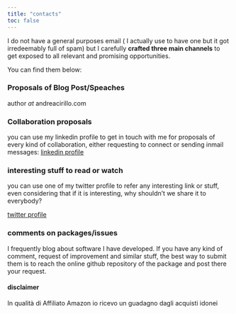 ```yaml
---
title: "contacts"
toc: false
---
```


I do not have a general purposes email ( I actually use to have one but it got irredeemably full of spam) but I carefully **crafted three main channels** to get exposed to all relevant and promising opportunities. 

You can find them below:

### Proposals of Blog Post/Speaches

author _at_ andreacirillo.com

### Collaboration proposals

you can use my linkedin profile to get in touch with me for proposals of every kind of collaboration, either requesting to connect or sending inmail messages:
[linkedin profile](https://www.linkedin.com/in/cirilloandrea/)

### interesting stuff to read or watch

you can use one of my twitter profile to refer any interesting link or stuff, even considering that if it is interesting, why shouldn't we share it to everybody?

[twitter profile](https://twitter.com/AndreaCirilloAC)

### comments on packages/issues

I frequently blog about software I have developed. If you have any kind of comment, request of improvement and similar stuff, the best way to submit them is to reach the online github repository of the package and post there your request.

#### disclaimer
In qualità di Affiliato Amazon io ricevo un guadagno dagli acquisti idonei
